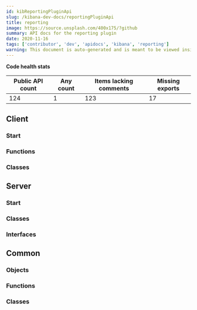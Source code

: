 ```yaml
---
id: kibReportingPluginApi
slug: /kibana-dev-docs/reportingPluginApi
title: reporting
image: https://source.unsplash.com/400x175/?github
summary: API docs for the reporting plugin
date: 2020-11-16
tags: ['contributor', 'dev', 'apidocs', 'kibana', 'reporting']
warning: This document is auto-generated and is meant to be viewed inside our experimental, new docs system. Reach out in #docs-engineering for more info.
---
```






**Code health stats**

| Public API count  | Any count | Items lacking comments | Missing exports | 
|-------------------|-----------|------------------------|-----------------|
| 124 | 1 | 123 | 17 |

## Client

### Start
<DocDefinitionList data={[reportingObj.client.start]}/>

### Functions
<DocDefinitionList data={reportingObj.client.functions}/>

### Classes
<DocDefinitionList data={reportingObj.client.classes}/>

## Server

### Start
<DocDefinitionList data={[reportingObj.server.start]}/>

### Classes
<DocDefinitionList data={reportingObj.server.classes}/>

### Interfaces
<DocDefinitionList data={reportingObj.server.interfaces}/>

## Common

### Objects
<DocDefinitionList data={reportingObj.common.objects}/>

### Functions
<DocDefinitionList data={reportingObj.common.functions}/>

### Classes
<DocDefinitionList data={reportingObj.common.classes}/>


